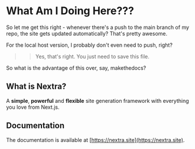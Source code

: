 # What Am I Doing Here???
 
So let me get this right - whenever there's a push to the main branch of my repo, the site gets updated automatically? That's pretty awesome.

For the local host version, I probably don't even need to push, right?

>> Yes, that's right. You just need to save this file.

So what is the advantage of this over, say, makethedocs?

## What is Nextra?

A **simple**, **powerful** and **flexible** site generation framework with everything you love from Next.js.

## Documentation

The documentation is available at [https://nextra.site](https://nextra.site).
